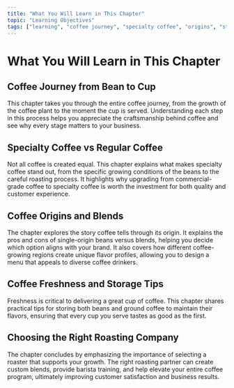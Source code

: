 ```yaml
---
title: "What You Will Learn in This Chapter"
topic: "Learning Objectives"
tags: ["learning", "coffee journey", "specialty coffee", "origins", "storage", "roasting", "education"]
---
```


# What You Will Learn in This Chapter

## Coffee Journey from Bean to Cup

This chapter takes you through the entire coffee journey, from the growth of the coffee plant to the moment the cup is served. Understanding each step in this process helps you appreciate the craftsmanship behind coffee and see why every stage matters to your business.

## Specialty Coffee vs Regular Coffee

Not all coffee is created equal. This chapter explains what makes specialty coffee stand out, from the specific growing conditions of the beans to the careful roasting process. It highlights why upgrading from commercial-grade coffee to specialty coffee is worth the investment for both quality and customer experience.

## Coffee Origins and Blends

The chapter explores the story coffee tells through its origin. It explains the pros and cons of single-origin beans versus blends, helping you decide which option aligns with your brand. It also covers how different coffee-growing regions create unique flavor profiles, allowing you to design a menu that appeals to diverse coffee drinkers.

## Coffee Freshness and Storage Tips

Freshness is critical to delivering a great cup of coffee. This chapter shares practical tips for storing both beans and ground coffee to maintain their flavors, ensuring that every cup you serve tastes as good as the first.

## Choosing the Right Roasting Company

The chapter concludes by emphasizing the importance of selecting a roaster that supports your growth. The right roasting partner can create custom blends, provide barista training, and help elevate your entire coffee program, ultimately improving customer satisfaction and business results.
